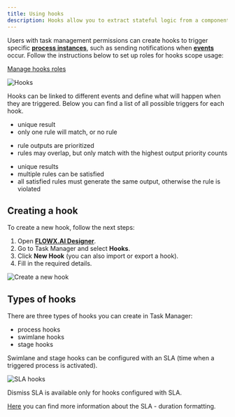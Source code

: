 ```yaml
---
title: Using hooks
description: Hooks allow you to extract stateful logic from a component, so it can be tested and reused independently.
---
```


Users with task management permissions can create hooks to trigger specific [**process instances**](../../../../terms/flowx-process-instance), such as sending notifications when [**events**](../../../../terms/events) occur. Follow the instructions below to set up roles for hooks scope usage:

[Manage hooks roles](../../plugins-setup-guide/task-management-plugin-setup/task-management-plugin-setup.md)

<Frame>

![Hooks](https://s3.eu-west-1.amazonaws.com/docx.flowx.ai/platform-deep-dive/hooks.png)

</Frame>

Hooks can be linked to different events and define what will happen when they are triggered. Below you can find a list of all possible triggers for each hook.

<Tabs>

<Tab title="Process">
<ul>
<li>unique result</li>
<li>only one rule will match, or no rule</li>
</ul>
</Tab>

<Tab title ="Swimlane">
<ul>
<li>rule outputs are prioritized</li>
<li>rules may overlap, but only match with the highest output priority counts </li>
</ul>
</Tab>

<Tab title ="Stage">
<ul>
<li> unique results </li>
<li>multiple rules can be satisfied </li>
<li>all satisfied rules must generate the same output, otherwise the rule is violated</li>
</ul>
</Tab>

</Tabs>


## Creating a hook

To create a new hook, follow the next steps:

1. Open [**FLOWX.AI Designer**](../../../../terms/flowx-ai-designer).
2. Go to Task Manager and select **Hooks**.
3. Click **New Hook** (you can also import or export a hook).
4. Fill in the required details.

<Frame>

![Create a new hook](https://s3.eu-west-1.amazonaws.com/docx.flowx.ai/platform-deep-dive/creating_a_hook.png)

</Frame>

## Types of hooks

There are three types of hooks you can create in Task Manager:

* process hooks
* swimlane hooks
* stage hooks

<Info>
Swimlane and stage hooks can be configured with an SLA (time when a triggered process is activated).
</Info>

![SLA hooks](https://s3.eu-west-1.amazonaws.com/docx.flowx.ai/platform-deep-dive/hook_types.png)

<Info>
Dismiss SLA is available only for hooks configured with SLA.
</Info>

[Here](https://www.digi.com/resources/documentation/digidocs/90001437-13/reference/r\_iso\_8601\_duration\_format.htm) you can find more information about the SLA - duration formatting.